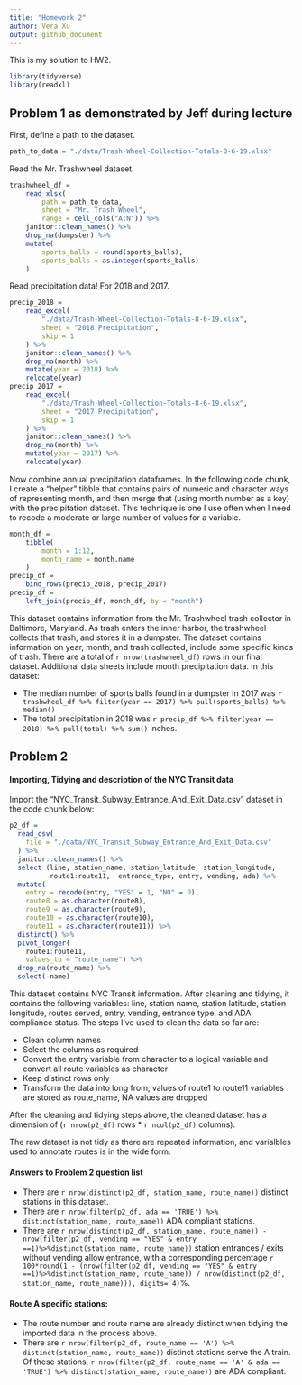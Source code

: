 ```yaml
---
title: "Homework 2"
author: Vera Xu
output: github_document
---
```


This is my solution to HW2.

```r
library(tidyverse)
library(readxl)
```


## Problem 1 as demonstrated by Jeff during lecture

First, define a path to the dataset. 

```r
path_to_data = "./data/Trash-Wheel-Collection-Totals-8-6-19.xlsx"
```


Read the Mr. Trashwheel dataset. 

```r
trashwheel_df = 
	read_xlsx(
		path = path_to_data,
		sheet = "Mr. Trash Wheel",
		range = cell_cols("A:N")) %>% 
	janitor::clean_names() %>% 
	drop_na(dumpster) %>% 
	mutate(
		sports_balls = round(sports_balls),
		sports_balls = as.integer(sports_balls)
	)
```

Read precipitation data! For 2018 and 2017. 

```r
precip_2018 = 
	read_excel(
		"./data/Trash-Wheel-Collection-Totals-8-6-19.xlsx",
		sheet = "2018 Precipitation",
		skip = 1
	) %>% 
	janitor::clean_names() %>% 
	drop_na(month) %>% 
	mutate(year = 2018) %>% 
	relocate(year)
precip_2017 = 
	read_excel(
		"./data/Trash-Wheel-Collection-Totals-8-6-19.xlsx",
		sheet = "2017 Precipitation",
		skip = 1
	) %>% 
	janitor::clean_names() %>% 
	drop_na(month) %>% 
	mutate(year = 2017) %>% 
	relocate(year)
```

Now combine annual precipitation dataframes. In the following code chunk, I create a "helper" tibble that contains pairs of numeric and character ways of representing month, and then merge that (using month number as a key) with the precipitation dataset. This technique is one I use often when I need to recode a moderate or large number of values for a variable. 

```r
month_df = 
	tibble(
		month = 1:12,
		month_name = month.name
	)
precip_df = 
	bind_rows(precip_2018, precip_2017)
precip_df =
	left_join(precip_df, month_df, by = "month")
```

This dataset contains information from the Mr. Trashwheel trash collector in Baltimore, Maryland. As trash enters the inner harbor, the trashwheel collects that trash, and stores it in a dumpster. The dataset contains information on year, month, and trash collected, include some specific kinds of trash. There are a total of `r nrow(trashwheel_df)` rows in our final dataset. Additional data sheets include month precipitation data. In this dataset:

* The median number of sports balls found in a dumpster in 2017 was `r trashwheel_df %>% filter(year == 2017) %>% pull(sports_balls) %>% median()`
* The total precipitation in 2018 was `r precip_df %>% filter(year == 2018) %>% pull(total) %>% sum()` inches.


## Problem 2

#### Importing, Tidying and description of the NYC Transit data

Import the "NYC_Transit_Subway_Entrance_And_Exit_Data.csv" dataset in the code chunk below:

```r
p2_df = 
  read_csv(
    file = "./data/NYC_Transit_Subway_Entrance_And_Exit_Data.csv"
  ) %>%
  janitor::clean_names() %>% 
  select (line, station_name, station_latitude, station_longitude, 
          route1:route11,  entrance_type, entry, vending, ada) %>%
  mutate(
    entry = recode(entry, "YES" = 1, "NO" = 0),
    route8 = as.character(route8),
    route9 = as.character(route9),
    route10 = as.character(route10),
    route11 = as.character(route11)) %>%
  distinct() %>%
  pivot_longer(
    route1:route11,
    values_to = "route_name") %>%
  drop_na(route_name) %>%
  select(-name)
```

This dataset contains NYC Transit information. After cleaning and tidying, it contains the following variables: line, station name, station latitude, station longitude, routes served, entry, vending, entrance type, and ADA compliance status. 
The steps I've used to clean the data so far are:

* Clean column names
* Select the columns as required
* Convert the entry variable from character to a logical variable and convert all route variables as character
* Keep distinct rows only
* Transform the data into long from, values of route1 to route11 variables are stored as route_name, NA values are dropped

After the cleaning and tidying steps above, the cleaned dataset has a dimension of (`r nrow(p2_df)` rows * `r ncol(p2_df)` columns).

The raw dataset is not tidy as there are repeated information, and varialbles used to annotate routes is in the wide form.

#### Answers to Problem 2 question list

* There are `r nrow(distinct(p2_df, station_name, route_name))` distinct stations in this dataset.
* There are `r nrow(filter(p2_df, ada == 'TRUE') %>% distinct(station_name, route_name))` ADA compliant stations.
* There are `r nrow(distinct(p2_df, station_name, route_name)) - nrow(filter(p2_df, vending == "YES" & entry ==1)%>%distinct(station_name, route_name))` station entrances / exits without vending allow entrance, with a  corresponding percentage `r 100*round(1 - (nrow(filter(p2_df, vending == "YES" & entry ==1)%>%distinct(station_name, route_name)) / nrow(distinct(p2_df, station_name, route_name))), digits= 4)`%.

#### Route A specific stations:
* The route number and route name are already distinct when tidying the imported data in the process above.
* There are `r nrow(filter(p2_df, route_name == 'A') %>% distinct(station_name, route_name))` distinct stations serve the A train. Of these stations, `r nrow(filter(p2_df, route_name == 'A' & ada == 'TRUE') %>% distinct(station_name, route_name))` are ADA compliant.


